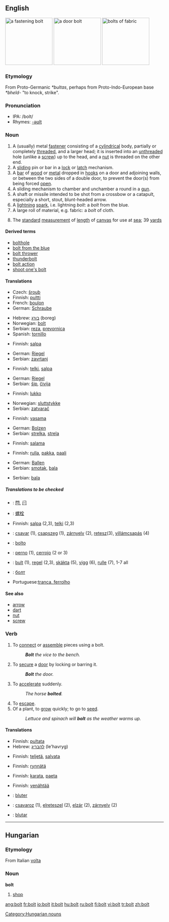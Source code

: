 {{wikipedia}}
==English==
[[Image:Bolt-with-nut.jpg|thumb|right|150px|a fastening bolt]]
[[Image:Bolt_lock.jpg|thumb|right|150px|a door bolt]]
[[Image:Stoffballen2_fcm.jpg|thumb|right|150px|bolts of fabric]]
<!-- overlaps trans. table [[Image:Lightning3.jpg|thumb|right|150px|bolts of lightning]]-->

===Etymology===
From Proto-Germanic ''*bultas'', perhaps from Proto-Indo-European base ''*bheld-'' "to knock, strike".

===Pronunciation===
*IPA: /bolt/ {{audio|en-us-bolt.ogg|Audio (US)}}
*Rhymes: [[Rhymes:English:-əʊlt|-əʊlt]]

===Noun===
{{en-noun}}

# A (usually) metal [[fastener]] consisting of a [[cylindrical]] body, partially or completely [[threaded]], and a larger head; it is inserted into an [[unthreaded]] hole (unlike a [[screw]]) up to the head, and a [[nut]] is threaded on the other end.
# A [[slide|sliding]] pin or bar in a [[lock]] or [[latch]] mechanism.
# A [[bar]] of [[wood]] or [[metal]] dropped in [[hook]]s on a door and adjoining walls, or between the two sides of a double door, to prevent the door(s) from being forced [[open]].
# A sliding mechanism to chamber and unchamber a round in a [[gun]].
# A shaft or missile intended to be shot from a crossbow or a catapult, especially a short, stout, blunt-headed arrow.
# A [[lightning]] [[spark]], i.e. lightning ''bolt'': a ''bolt'' from the blue.
# A large roll of material, e.g. fabric: a ''bolt'' of cloth.
# {{nautical}} The [[standard]] [[measurement]] of [[length]] of [[canvas]] for use at [[sea]]; 39 [[yard]]s

====Derived terms====
*[[bolthole]]
*[[bolt from the blue]]
*[[bolt thrower]]
*[[thunderbolt]]
*[[bolt action]]
*[[shoot one's bolt]]

====Translations====
{{trans-top|metal fastener}}
*Czech: [[šroub]] {{m}}
*Finnish: [[pultti]]
*French: [[boulon]] {{m}}
*German: [[Schraube]] {{f}}
{{trans-mid}}
*Hebrew: [[בורג]] (boreg) {{m}}
*Norwegian: [[bolt]] {{m}}
*Serbian: [[reza]], [[prevornica]]
*Spanish: [[tornillo]] {{m}}
{{trans-bottom}}

{{trans-top|sliding pin or bar in a lock}}
*Finnish: [[salpa]]
{{trans-mid}}
*German: [[Riegel]] {{m}}
*Serbian: [[zavrtanj]]
{{trans-bottom}}

{{trans-top|bar to prevent a door from being forced open}}
*Finnish: [[telki]], [[salpa]]
{{trans-mid}}
*German: [[Riegel]] {{m}}
*Serbian: [[šip]], [[čivija]]
{{trans-bottom}}

{{trans-top|sliding mechanism to chamber and unchamber a round in a gun}}
*Finnish: [[lukko]]
{{trans-mid}}
*Norwegian: [[sluttstykke]] {{n}}
*Serbian: [[zatvarač]]
{{trans-bottom}}

{{trans-top|short, stout, blunt-headed arrow}}
*Finnish: [[vasama]]
{{trans-mid}}
*German: [[Bolzen]] {{m}}
*Serbian: [[strelka]], [[strela]]
{{trans-bottom}}

{{trans-top|lightning spark}}
*Finnish: [[salama]]
{{trans-mid}}
{{trans-bottom}}

{{trans-top|large roll of material}}
*Finnish: [[rulla]], [[pakka]], [[paali]]
{{trans-mid}}
*German: [[Ballen]] {{m}}
*Serbian: [[smotak]], [[bala]]
{{trans-bottom}}

{{trans-top|standard measure of length of canvas}}
*Serbian: [[bala]]
{{trans-mid}}
{{trans-bottom}}

=====Translations to be checked=====
{{checktrans}}
{{trans-top|Translations to be categorized}}
*{{ttbc|CJKV Characters}}: [[閂]], [[闩]]
*{{ttbc|Chinese}}: [[螺栓]]
*Finnish: [[salpa]] (2,3), [[telki]] (2,3)
*{{ttbc|Hungarian}}: [[csavar]] (1), [[csapszeg]] (1), [[zárnyelv]] (2), [[retesz]](3), [[villámcsapás]] (4)
{{trans-mid}}
*{{ttbc|Ido}}: [[bolto]]
*{{ttbc|Spanish}}: [[perno]] {{m}} (1), [[cerrojo]] {{m}} (2 or 3)
*{{ttbc|Swedish}}: [[bult]] (1), [[regel]] (2,3), [[skäkta]] (5), [[vigg]] (6), [[rulle]] (7), 1-7 all {{c}}
*{{ttbc|Ukrainian}}: [[болт]]
*Portuguese:[[tranca, ferrolho]]
{{trans-bottom}}

====See also====
*[[arrow]]
*[[dart]]
*[[nut]]
*[[screw]]

===Verb===
{{en-verb}}

# To [[connect]] or [[assemble]] pieces using a bolt.
#:'''''Bolt''' the vice to the bench.''
# To [[secure]] a [[door]] by locking or barring it.
#:'' '''Bolt''' the door.''
# To [[accelerate]] suddenly.
#:''The horse '''bolted'''.''
# To [[escape]].
# Of a plant, to [[grow]] quickly; to go to [[seed]].
#:''Lettuce and spinach will '''bolt''' as the weather warms up.''

====Translations====
{{trans-top|to connect pieces using a bolt}}
*Finnish: [[pultata]]
*Hebrew: [[להבריג]] (le'havryg)
{{trans-bottom}}

{{trans-top|to secure a door}}
*Finnish: [[teljetä]], [[salvata]]
{{trans-bottom}}

{{trans-top|to accelerate suddenly}}
*Finnish: [[rynnätä]]
{{trans-bottom}}

{{trans-top|to escape}}
*Finnish: [[karata]], [[paeta]]
{{trans-bottom}}

{{trans-top|of a plant, to grow quickly}}
*Finnish: [[venähtää]]
{{trans-bottom}}

{{checktrans}}
*{{ttbc|French}}: [[bluter]]
*{{ttbc|Hungarian}}: [[csavaroz]] (1), [[elreteszel]] (2), [[elzár]] (2), [[zárnyelv]] (2)
*{{ttbc|Ido}}: [[blutar]]

----

==Hungarian==

===Etymology===
From Italian [[volta]]

===Noun===
'''bolt'''

# [[shop]]

[[Category:Hungarian nouns]]

[[ang:bolt]]
[[fr:bolt]]
[[io:bolt]]
[[it:bolt]]
[[hu:bolt]]
[[ru:bolt]]
[[fi:bolt]]
[[vi:bolt]]
[[tr:bolt]]
[[zh:bolt]]